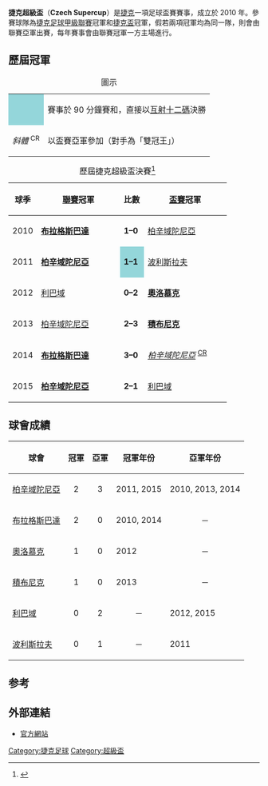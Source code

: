 {{Infobox football tournament
| name                 = 捷克超級盃
| logo                 = 
| founded              = {{Start date and age|df=yes|2010}}
| abolished            = {{Start date and age|df=yes|2015}}
| organiser            = [[捷克足球協會|捷克足球協會]]
| region               = {{flag|CZE}}
| number of teams      = 2 隊
| current champion     = [[比爾森勝利足球俱樂部|柏辛域陀尼亞]]（第 2 次）
| most successful team = [[布拉格斯巴達足球俱樂部|布拉格斯巴達]]、<br>[[比爾森勝利足球俱樂部|柏辛域陀尼亞]]<br>（各 2 次）
| website              = 
}}

'''捷克超級盃'''（'''Czech Supercup'''）是[[捷克|捷克]]一項足球盃賽賽事，成立於 2010 年。參賽球隊為[[捷克足球甲級聯賽|捷克足球甲級聯賽]]冠軍和[[捷克盃|捷克盃]]冠軍，假若兩項冠軍均為同一隊，則會由聯賽亞軍出賽，每年賽事會由聯賽冠軍一方主場進行。

== 歷屆冠軍 ==
{| class="wikitable"
|+圖示
|-
|align=center style="background-color:#94d6da"|{{dagger}}
|賽事於 90 分鐘賽和，直接以[[互射十二碼|互射十二碼]]決勝
|-
|align=center|<div id="CR"></div> ''斜體'' <sup>CR</sup>
|以盃賽亞軍參加（對手為「雙冠王」）
|}

{| class="sortable wikitable" style="text-align: center"
|+ 歷屆捷克超級盃決賽<ref>{{cite web |url=http://rsssf.com/tablest/tsjesupcuphist.html |title=Czech Republic - List of Super Cup Finals |work=RSSSF |accessdate=2015年7月1日 |archive-date=2020年2月24日 |archive-url=https://web.archive.org/web/20200224093837/http://www.rsssf.com/tablest/tsjesupcuphist.html |dead-url=no }}</ref>
! 球季
!width=150px| [[捷克足球甲級聯賽|聯賽]]冠軍
! 比數
!width=150px| [[捷克盃|盃賽]]冠軍
|-
|2010
|bgcolor=#CCF9CC|'''[[布拉格斯巴達足球俱樂部|布拉格斯巴達]]'''
|'''1–0'''
|[[比爾森勝利足球俱樂部|柏辛域陀尼亞]]
|-
|2011
|bgcolor=#CCF9CC|'''[[比爾森勝利足球俱樂部|柏辛域陀尼亞]]'''
|style="background-color:#94d6da"|'''1–1'''{{pso|'''4–2'''}}
|[[博萊斯拉夫足球俱樂部|波利斯拉夫]]
|-
|2012
|[[利貝雷茨斯洛瓦恩足球俱樂部|利巴域]]
|'''0–2'''
|bgcolor=#CCF9CC|'''[[奧洛穆克足球俱樂部|奧洛慕克]]'''
|-
|2013
|[[比爾森勝利足球俱樂部|柏辛域陀尼亞]]
|'''2–3'''
|bgcolor=#CCF9CC|'''[[亞布洛內茨足球俱樂部|積布尼克]]'''
|-
|2014
|bgcolor=#CCF9CC|'''[[布拉格斯巴達足球俱樂部|布拉格斯巴達]]'''
|'''3–0'''
|''[[比爾森勝利足球俱樂部|柏辛域陀尼亞]]'' <sup>[[#CR|CR]]</sup>
|-
|2015
|bgcolor=#CCF9CC|'''[[比爾森勝利足球俱樂部|柏辛域陀尼亞]]'''
|'''2–1'''
|[[利貝雷茨斯洛瓦恩足球俱樂部|利巴域]]
|}

== 球會成績 ==
{| class="wikitable sortable" border="1"
|-
!球會
!冠軍
!亞軍
! class="unsortable"|冠軍年份
! class="unsortable"|亞軍年份
|-
| [[比爾森勝利足球俱樂部|柏辛域陀尼亞]]
|align=center|2
|align=center|3
| 2011, 2015
| 2010, 2013, 2014
|-
| [[布拉格斯巴達足球俱樂部|布拉格斯巴達]]
|align=center|2
|align=center|0
| 2010, 2014
|align=center|－
|-
| [[奧洛穆克足球俱樂部|奧洛慕克]]
|align=center|1
|align=center|0
| 2012
|align=center|－
|-
| [[亞布洛內茨足球俱樂部|積布尼克]]
|align=center|1
|align=center|0
| 2013
|align=center|－
|-
| [[利貝雷茨足球俱樂部|利巴域]]
|align=center|0
|align=center|2
|align=center|－
| 2012, 2015
|-
| [[博萊斯拉夫足球俱樂部|波利斯拉夫]]
|align=center|0
|align=center|1
|align=center|－
| 2011
|}

== 参考 ==
{{reflist}}

== 外部連結 ==
*[http://nv.fotbal.cz/pohar-cmfs/index.php/ 官方網站] {{Wayback|url=http://nv.fotbal.cz/pohar-cmfs/index.php/ |date=20200806192909 }}

{{歐洲足球超級盃}}

[[Category:捷克足球|Category:捷克足球]]
[[Category:超級盃|Category:超級盃]]